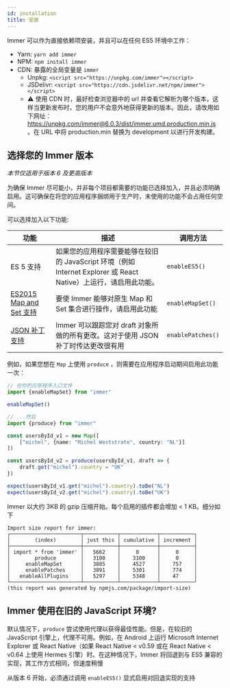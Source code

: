 ```yaml
---
id: installation
title: 安装
---
```


<center>
	<div
		data-ea-publisher="immerjs"
		data-ea-type="image"
		className="horizontal bordered"
	></div>
</center>

Immer 可以作为直接依赖项安装，并且可以在任何 ES5 环境中工作：

- Yarn: `yarn add immer`
- NPM: `npm install immer`
- CDN: 暴露的全局变量是 `immer`
  - Unpkg: `<script src="https://unpkg.com/immer"></script>`
  - JSDelivr: `<script src="https://cdn.jsdelivr.net/npm/immer"></script>`
  - ⚠️ 使用 CDN 时，最好检查浏览器中的 url 并查看它解析为哪个版本，这样当更新发布时，您的用户不会意外地获得更新的版本。因此，请改用如下网址：https://unpkg.com/immer@6.0.3/dist/immer.umd.production.min.js 。在 URL 中将 production.min 替换为 development 以进行开发构建。

## 选择您的 Immer 版本

_本节仅适用于版本 6 及更高版本_

为确保 Immer 尽可能小，并非每个项目都需要的功能已选择加入，并且必须明确启用。这可确保在将您的应用程序捆绑用于生产时，未使用的功能不会占用任何空间。

可以选择加入以下功能:

| 功能 | 描述 | 调用方法 |
| --- | --- | --- |
| ES 5 支持 | 如果您的应用程序需要能够在较旧的 JavaScript 环境（例如 Internet Explorer 或 React Native）上运行，请启用此功能。 | `enableES5()` |
| [ES2015 Map and Set 支持](./complex-objects.md) | 要使 Immer 能够对原生 Map 和 Set 集合进行操作，请启用此功能 | `enableMapSet()` |
| [JSON 补丁 支持](./patches.mdx) | Immer 可以跟踪您对 draft 对象所做的所有更改。这对于使用 JSON 补丁时传达更改很有用 | `enablePatches()` |

例如，如果您想在 `Map` 上使用 `produce` ，则需要在应用程序启动期间启用此功能一次：

```typescript
// 在你的应用程序入口文件
import {enableMapSet} from "immer"

enableMapSet()

// ...然后
import {produce} from "immer"

const usersById_v1 = new Map([
	["michel", {name: "Michel Weststrate", country: "NL"}]
])

const usersById_v2 = produce(usersById_v1, draft => {
	draft.get("michel").country = "UK"
})

expect(usersById_v1.get("michel").country).toBe("NL")
expect(usersById_v2.get("michel").country).toBe("UK")
```

Immer 以大约 3KB 的 gzip 压缩开始。每个启用的插件都会增加 < 1 KB。细分如下

```
Import size report for immer:
┌───────────────────────┬───────────┬────────────┬───────────┐
│        (index)        │ just this │ cumulative │ increment │
├───────────────────────┼───────────┼────────────┼───────────┤
│ import * from 'immer' │   5662    │     0      │     0     │
│        produce        │   3100    │    3100    │     0     │
│     enableMapSet      │   3885    │    4527    │    757    │
│     enablePatches     │   3891    │    5301    │    774    │
│   enableAllPlugins    │   5297    │    5348    │    47     │
└───────────────────────┴───────────┴────────────┴───────────┘
(this report was generated by npmjs.com/package/import-size)
```

## Immer 使用在旧的 JavaScript 环境?

默认情况下，`produce` 尝试使用代理以获得最佳性能。但是，在较旧的 JavaScript 引擎上，代理不可用。例如，在 Android 上运行 Microsoft Internet Explorer 或 React Native（如果 React Native < v0.59 或在 React Native < v0.64 上使用 Hermes 引擎）时。在这种情况下，Immer 将回退到与 ES5 兼容的实现，其工作方式相同，但速度稍慢

从版本 6 开始，必须通过调用 `enableES5()` 显式启用对回退实现的支持
